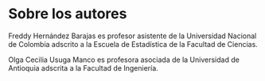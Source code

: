 # Sobre los autores {-}

Freddy Hernández Barajas es profesor asistente de la Universidad Nacional de Colombia adscrito a la Escuela de Estadística de la Facultad de Ciencias.

Olga Cecilia Usuga Manco es profesora asociada de la Universidad de Antioquia adscrita a la Facultad de Ingeniería.